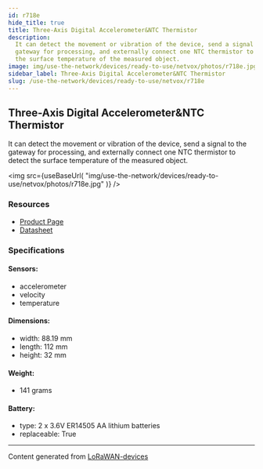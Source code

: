 ```yaml
---
id: r718e
hide_title: true
title: Three-Axis Digital Accelerometer&NTC Thermistor
description:
  It can detect the movement or vibration of the device, send a signal to the
  gateway for processing, and externally connect one NTC thermistor to detect
  the surface temperature of the measured object.
image: img/use-the-network/devices/ready-to-use/netvox/photos/r718e.jpg
sidebar_label: Three-Axis Digital Accelerometer&NTC Thermistor
slug: /use-the-network/devices/ready-to-use/netvox/r718e
---
```



## Three-Axis Digital Accelerometer&NTC Thermistor

It can detect the movement or vibration of the device, send a signal to the
gateway for processing, and externally connect one NTC thermistor to detect the
surface temperature of the measured object.

<img
  src={useBaseUrl(
    "img/use-the-network/devices/ready-to-use/netvox/photos/r718e.jpg"
  )}
/>

### Resources

- [Product Page](http://www.netvox.com.tw/product.asp?pro=R718E)
- [Datasheet](http://www.netvox.com.tw/um/R718E/R718Edatasheet.pdf)

### Specifications

#### Sensors:

- accelerometer
- velocity
- temperature

#### Dimensions:

- width: 88.19 mm
- length: 112 mm
- height: 32 mm

#### Weight:

- 141 grams

#### Battery:

- type: 2 x 3.6V ER14505 AA lithium batteries
- replaceable: True

---

Content generated from
[LoRaWAN-devices](https://github.com/TheThingsNetwork/lorawan-devices)
